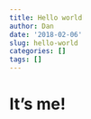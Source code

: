 ```yaml
---
title: Hello world
author: Dan
date: '2018-02-06'
slug: hello-world
categories: []
tags: []
---
```



# It's me!
